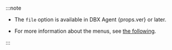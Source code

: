 :::note

- <span>The <code>file</code> option is available in DBX Agent {props.ver} or later.</span>

- For more information about the <Cmdname sid="side_log" className="uitext" /> menus, see [the following](log-main).

:::
